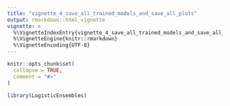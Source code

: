 ```yaml
---
title: "vignette_4_save_all_trained_models_and_save_all_plots"
output: rmarkdown::html_vignette
vignette: >
  %\VignetteIndexEntry{vignette_4_save_all_trained_models_and_save_all_plots}
  %\VignetteEngine{knitr::rmarkdown}
  %\VignetteEncoding{UTF-8}
---
```


```r
knitr::opts_chunk$set(
  collapse = TRUE,
  comment = "#>"
)
```

```r
library(LogisticEnsembles)
```
